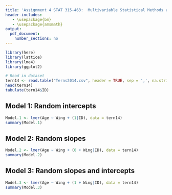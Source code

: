 ```yaml
---
title: 'Assignment 4 STAT 315-463:  Multivariable Statistical Methods and Applications'
header-includes:
   - \usepackage{bm}
   - \usepackage{amsmath}
output: 
  pdf_document:
    number_sections: no
---
```


```r
library(here)
library(lattice)
library(lme4)
library(ggplot2)
```



```r
# Read in dataset
tern14 <- read.table("Terns2014.csv", header = TRUE, sep = ',', na.strings = "na")
head(tern14)
tabulate(tern14$ID)
```


## Model 1: Random intercepts

```r
Model.1 <- lmer(Age ~ Wing + (1|ID), data = tern14)
summary(Model.1)
```

## Model 2: Random slopes

```r
Model.2 <- lmer(Age ~ Wing + (0 + Wing|ID), data = tern14)
summary(Model.2)
```

## Model 3: Random slopes and intercepts

```r
Model.3 <- lmer(Age ~ Wing + (1 + Wing|ID), data = tern14)
summary(Model.3)
```

